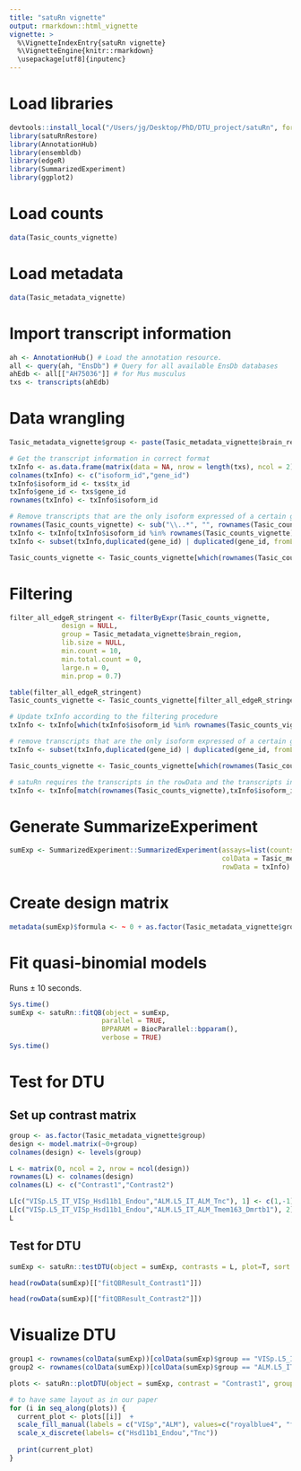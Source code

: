 ```yaml
---
title: "satuRn vignette"
output: rmarkdown::html_vignette
vignette: >
  %\VignetteIndexEntry{satuRn vignette}
  %\VignetteEngine{knitr::rmarkdown}
  \usepackage[utf8]{inputenc}
---
```


# Load libraries

```r
devtools::install_local("/Users/jg/Desktop/PhD/DTU_project/satuRn", force = TRUE, quiet = FALSE)
library(satuRnRestore)
library(AnnotationHub)
library(ensembldb)
library(edgeR)
library(SummarizedExperiment)
library(ggplot2)
```

# Load counts

```r
data(Tasic_counts_vignette)
```

# Load metadata

```r
data(Tasic_metadata_vignette)
```

# Import transcript information

```r
ah <- AnnotationHub() # Load the annotation resource.
all <- query(ah, "EnsDb") # Query for all available EnsDb databases
ahEdb <- all[["AH75036"]] # for Mus musculus
txs <- transcripts(ahEdb)
```

# Data wrangling

```r
Tasic_metadata_vignette$group <- paste(Tasic_metadata_vignette$brain_region,Tasic_metadata_vignette$cluster,sep=".")

# Get the transcript information in correct format
txInfo <- as.data.frame(matrix(data = NA, nrow = length(txs), ncol = 2))
colnames(txInfo) <- c("isoform_id","gene_id")
txInfo$isoform_id <- txs$tx_id
txInfo$gene_id <- txs$gene_id
rownames(txInfo) <- txInfo$isoform_id

# Remove transcripts that are the only isoform expressed of a certain gene
rownames(Tasic_counts_vignette) <- sub("\\..*", "", rownames(Tasic_counts_vignette))
txInfo <- txInfo[txInfo$isoform_id %in% rownames(Tasic_counts_vignette),]
txInfo <- subset(txInfo,duplicated(gene_id) | duplicated(gene_id, fromLast=TRUE))

Tasic_counts_vignette <- Tasic_counts_vignette[which(rownames(Tasic_counts_vignette) %in% txInfo$isoform_id),]
```

# Filtering

```r
filter_all_edgeR_stringent <- filterByExpr(Tasic_counts_vignette,
             design = NULL,
             group = Tasic_metadata_vignette$brain_region,
             lib.size = NULL,
             min.count = 10,
             min.total.count = 0,
             large.n = 0,
             min.prop = 0.7)

table(filter_all_edgeR_stringent)
Tasic_counts_vignette <- Tasic_counts_vignette[filter_all_edgeR_stringent,]

# Update txInfo according to the filtering procedure
txInfo <- txInfo[which(txInfo$isoform_id %in% rownames(Tasic_counts_vignette)),]

# remove transcripts that are the only isoform expressed of a certain gene (after filtering)
txInfo <- subset(txInfo,duplicated(gene_id) | duplicated(gene_id, fromLast=TRUE))

Tasic_counts_vignette <- Tasic_counts_vignette[which(rownames(Tasic_counts_vignette) %in% txInfo$isoform_id),]

# satuRn requires the transcripts in the rowData and the transcripts in the count matrix to be in the same order.
txInfo <- txInfo[match(rownames(Tasic_counts_vignette),txInfo$isoform_id),]
```

# Generate SummarizeExperiment

```r
sumExp <- SummarizedExperiment::SummarizedExperiment(assays=list(counts=Tasic_counts_vignette),
                                                     colData = Tasic_metadata_vignette, 
                                                     rowData = txInfo)
```

# Create design matrix

```r
metadata(sumExp)$formula <- ~ 0 + as.factor(Tasic_metadata_vignette$group)
```

# Fit quasi-binomial models

Runs ± 10 seconds.

```r
Sys.time()
sumExp <- satuRn::fitQB(object = sumExp,
                       parallel = TRUE,
                       BPPARAM = BiocParallel::bpparam(),
                       verbose = TRUE)
Sys.time()
```

# Test for DTU

## Set up contrast matrix

```r
group <- as.factor(Tasic_metadata_vignette$group)
design <- model.matrix(~0+group)
colnames(design) <- levels(group)

L <- matrix(0, ncol = 2, nrow = ncol(design))
rownames(L) <- colnames(design)
colnames(L) <- c("Contrast1","Contrast2")

L[c("VISp.L5_IT_VISp_Hsd11b1_Endou","ALM.L5_IT_ALM_Tnc"), 1] <- c(1,-1)
L[c("VISp.L5_IT_VISp_Hsd11b1_Endou","ALM.L5_IT_ALM_Tmem163_Dmrtb1"), 2] <- c(1,-1)
L
```

## Test for DTU

```r
sumExp <- satuRn::testDTU(object = sumExp, contrasts = L, plot=T, sort = T)
```

```r
head(rowData(sumExp)[["fitQBResult_Contrast1"]])
```

```r
head(rowData(sumExp)[["fitQBResult_Contrast2"]])
```

# Visualize DTU

```r
group1 <- rownames(colData(sumExp))[colData(sumExp)$group == "VISp.L5_IT_VISp_Hsd11b1_Endou"]
group2 <- rownames(colData(sumExp))[colData(sumExp)$group == "ALM.L5_IT_ALM_Tnc"]

plots <- satuRn::plotDTU(object = sumExp, contrast = "Contrast1", groups = list(group1,group2), coefficients = list(c(0,0,1),c(0,1,0)), summaryStat = "model", transcripts = c("ENSMUST00000081554","ENSMUST00000195963","ENSMUST00000132062"),genes = NULL,top.n = 6)

# to have same layout as in our paper
for (i in seq_along(plots)) {
  current_plot <- plots[[i]]  + 
  scale_fill_manual(labels = c("VISp","ALM"), values=c("royalblue4", "firebrick")) +
  scale_x_discrete(labels= c("Hsd11b1_Endou","Tnc"))
  
  print(current_plot)
}
```


